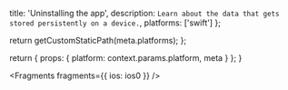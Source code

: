 
  title: 'Uninstalling the app',
  description: `Learn about the data that gets stored persistently on a device.`,
  platforms: ['swift']
};

  return getCustomStaticPath(meta.platforms);
};

  return {
    props: {
      platform: context.params.platform,
      meta
    }
  };
}


<Fragments fragments={{ ios: ios0 }} />
